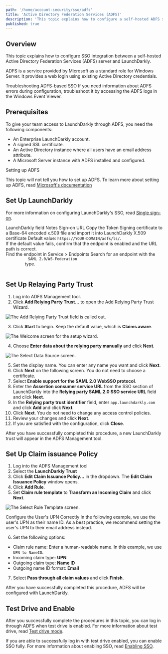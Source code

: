 ```yaml
---
path: '/home/account-security/sso/adfs'
title: 'Active Directory Federation Services (ADFS)'
description: 'This topic explains how to configure a self-hosted ADFS server with LaunchDarkly.'
published: true
---
```


## Overview

This topic explains how to configure SSO integration between a self-hosted Active Directory Federation Services (ADFS) server and LaunchDarkly.

ADFS is a service provided by Microsoft as a standard role for Windows Server. It provides a web login using existing Active Directory credentials.

<Callout intent="info">
  <CalloutTitle>Troubleshooting ADFS-based SSO</CalloutTitle>
  <CalloutDescription>
    If you need information about ADFS errors during configuration, troubleshoot it by accessing the ADFS logs in the
    Windows Event Viewer.
  </CalloutDescription>
</Callout> 

## Prerequisites

To give your team access to LaunchDarkly through ADFS, you need the following components:

- An Enterprise LaunchDarkly account.
- A signed SSL certificate.
- An Active Directory instance where all users have an email address attribute.
- A Microsoft Server instance with ADFS installed and configured.

<Callout intent="alert">
  <CalloutTitle>Setting up ADFS</CalloutTitle>
<CalloutDescription>

This topic will not tell you how to set up ADFS. To learn more about setting up ADFS, read [Microsoft's documentation](https://docs.microsoft.com/en-us/previous-versions/dynamicscrm-2016/deployment-administrators-guide/gg188612)

</CalloutDescription>
</Callout>

## Set Up LaunchDarkly

For more information on configuring LaunchDarkly's SSO, read [Single sign-on](/home/account-security/sso).

<Table>
  <TableHeader>
    <TableHeadCell>LaunchDarkly field</TableHeadCell>
    <TableHeadCell>Notes</TableHeadCell>
  </TableHeader>
  <TableBody>
    <TableRow>
      <TableCell>Sign-on URL</TableCell>
      <TableCell>
        Copy the Token Signing certificate to a Base-64 encoded x.509 file and import it into LaunchDarkly
      </TableCell>
    </TableRow>
    <TableRow>
      <TableCell>X.509 certificate</TableCell>
      <TableCell>
        Default value: <code>https://YOUR-DOMAIN/adfs/ls/</code>. <br />
        If the default value fails, confirm that the endpoint is enabled and the URL path is correct.
        <br />
        Find the endpoint in Service > Endpoints Search for an endpoint with the <code>
          SAML 2.0/WS-Federation
        </code> type.
      </TableCell>
    </TableRow>
  </TableBody>
</Table>

## Set Up Relaying Party Trust

1. Log into ADFS Management tool.
2. Click **Add Relying Party Trust...** to open the Add Relying Party Trust Wizard.

![The Add Relying Party Trust field is called out.](../../../../images/adfs-add-party-trust.png) 


3. Click **Start** to begin. Keep the default value, which is **Claims aware**.

![The Welcome screen for the setup wizard.](../../../../images/adfs-wizard-claims-aware.png) 


4. Choose **Enter data about the relying party manually** and click **Next**.

![The Select Data Source screen.](../../../../images/adfs-qizard-enter-data-manually.png)

5. Set the display name. You can enter any name you want and click **Next**.
6. Click **Next** on the following screen. You do not need to choose a certificate.
7. Select **Enable support for the SAML 2.0 WebSSO protocol**.
8. Enter the **Assertion consumer service URL** from the SSO section of LaunchDarkly into the **Relying party SAML 2.0 SSO service URL** field and click **Next**.
9. In the **Relying party trust identifier** field, enter `app.launchdarkly.com` and click **Add** and click **Next**.
10. Click **Next**. You do not need to change any access control policies.
11. Review your changes and click **Next**.
12. If you are satisfied with the configuration, click **Close**.

After you have successfully completed this procedure, a new LaunchDarkly trust will appear in the ADFS Management tool.

## Set Up Claim issuance Policy

1. Log into the ADFS Management tool
2. Select the **LaunchDarkly Trust**
3. Click **Edit Claim Issuance Policy...** in the dropdown. The **Edit Claim Issuance Policy** window opens.
4. Click **Add Rule**.
5. Set **Claim rule template** to **Transform an Incoming Claim** and click **Next**.

![The Select Rule Template screen.](../../../../images/adfs-select-rule-template)

<Callout intent="alert">
  <CalloutTitle>Configure the User's UPN Correctly</CalloutTitle>
  <CalloutDescription>
    In the following example, we use the user's UPN as their name ID. As a best practice, we recommend setting the
    user's UPN to their email address instead.
  </CalloutDescription>
</Callout> 

6. Set the following options:

- Claim rule name: Enter a human-readable name. In this example, we use `UPN to NameID`.
- Incoming claim type: **UPN**
- Outgoing claim type: **Name ID**
- Outgoing name ID format: **Email**

7. Select **Pass through all claim values** and click **Finish**.

After you have successfully completed this procedure, ADFS will be configured with LaunchDarkly.

## Test Drive and Enable

After you successfully complete the procedures in this topic, you can log in through ADFS when test drive is enabled. For more information about test drive, read [Test drive mode](/home/account-security/sso#test-drive-mode).

If you are able to successfully log in with test drive enabled, you can enable SSO fully. For more information about enabling SSO, read [Enabling SSO](/home/account-security/sso#enabling-sso).